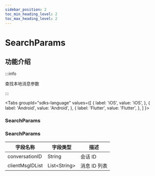 ```yaml
---
sidebar_position: 2
toc_min_heading_level: 2
toc_max_heading_level: 2
---
```


# SearchParams

## 功能介绍

:::info

查找本地消息参数

:::

<Tabs
groupId="sdks-language"
values={[
{ label: 'iOS', value: 'iOS', },
{ label: 'Android', value: 'Android', },
{ label: 'Flutter', value: 'Flutter', },
]
}>

<TabItem value="Flutter">

### SearchParams

</TabItem>

<TabItem value="iOS">

</TabItem>

<TabItem value="Android">

### SearchParams

| 字段名称        | 字段类型      | 描述         |
| --------------- | ------------- | ------------ |
| conversationID  | String        | 会话 ID      |
| clientMsgIDList | List<String\> | 消息 ID 列表 |

</TabItem>

</Tabs>

